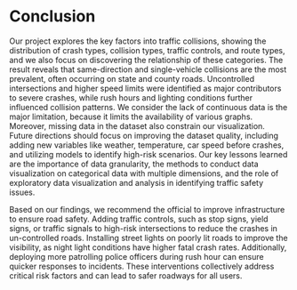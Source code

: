 # Conclusion
Our project explores the key factors into traffic collisions, showing the distribution of crash types, collision types, traffic controls, and route types, and we also focus on discovering the relationship of these categories. The result reveals that same-direction and single-vehicle collisions are the most prevalent, often occurring on state and county roads. Uncontrolled intersections and higher speed limits were identified as major contributors to severe crashes, while rush hours and lighting conditions further influenced collision patterns. We consider the lack of continuous data is the major limitation, because it limits the availability of various graphs. Moreover, missing data in the dataset also constrain our visualization. Future directions should focus on improving the dataset quality, including adding new variables like weather, temperature, car speed before crashes, and utilizing models to identify high-risk scenarios. Our key lessons learned are the importance of data granularity, the methods to conduct data visualization on categorical data with multiple dimensions, and the role of exploratory data visualization and analysis in identifying traffic safety issues.

Based on our findings, we recommend the official to improve infrastructure to ensure road safety. Adding traffic controls, such as stop signs, yield signs, or traffic signals to high-risk intersections to reduce the crashes in un-controlled roads. Installing street lights on poorly lit roads to improve the visibility, as night light conditions have higher fatal crash rates. Additionally, deploying more patrolling police officers during rush hour can ensure quicker responses to incidents. These interventions collectively address critical risk factors and can lead to safer roadways for all users.


